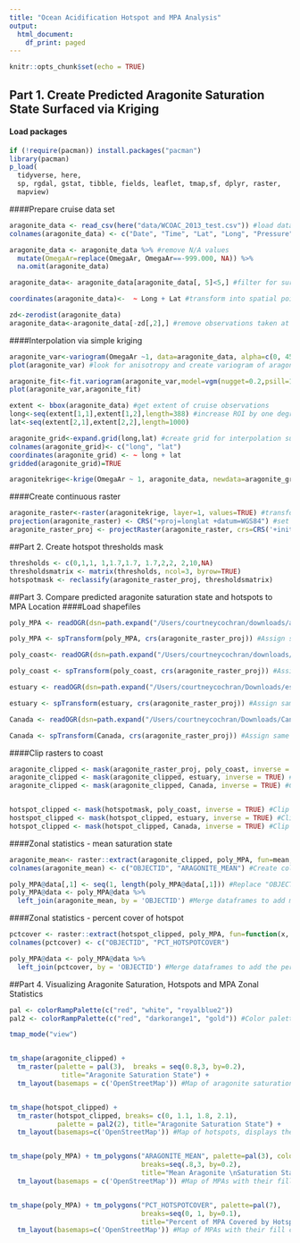 ```yaml
---
title: "Ocean Acidification Hotspot and MPA Analysis"
output:
  html_document:
    df_print: paged
---
```


```r
knitr::opts_chunk$set(echo = TRUE)
```

## Part 1. Create Predicted Aragonite Saturation State Surfaced via Kriging
#### Load packages
```r

if (!require(pacman)) install.packages("pacman")
library(pacman)
p_load(
  tidyverse, here, 
  sp, rgdal, gstat, tibble, fields, leaflet, tmap,sf, dplyr, raster, 
  mapview)

```

####Prepare cruise data set
```r

aragonite_data <- read_csv(here("data/WCOAC_2013_test.csv")) #load data
colnames(aragonite_data) <- c("Date", "Time", "Lat", "Long", "Pressure", "OmegaAr") #rename columns in dataframe

aragonite_data <- aragonite_data %>% #remove N/A values
  mutate(OmegaAr=replace(OmegaAr, OmegaAr==-999.000, NA)) %>%
  na.omit(aragonite_data)

aragonite_data<- aragonite_data[aragonite_data[, 5]<5,] #filter for surface observations

coordinates(aragonite_data)<-  ~ Long + Lat #transform into spatial points

zd<-zerodist(aragonite_data)
aragonite_data<-aragonite_data[-zd[,2],] #remove observations taken at same coordinate point

```

####Interpolation via simple kriging
```r

aragonite_var<-variogram(OmegaAr ~1, data=aragonite_data, alpha=c(0, 45, 90, 135))
plot(aragonite_var) #look for anisotropy and create variogram of aragonite values

aragonite_fit<-fit.variogram(aragonite_var,model=vgm(nugget=0.2,psill=1,range=2,model="Exp", anis=c(0, 0.3))) #fit a model to the values based on estimated nugget, sill, and range, and anisotropy
plot(aragonite_var,aragonite_fit)

extent <- bbox(aragonite_data) #get extent of cruise observations 
long<-seq(extent[1,1],extent[1,2],length=388) #increase ROI by one degree in each direction
lat<-seq(extent[2,1],extent[2,2],length=1000)

aragonite_grid<-expand.grid(long,lat) #create grid for interpolation surface
colnames(aragonite_grid)<- c("long", "lat")
coordinates(aragonite_grid) <- ~ long + lat
gridded(aragonite_grid)=TRUE

aragonitekrige<-krige(OmegaAr ~ 1, aragonite_data, newdata=aragonite_grid, model=aragonite_fit) #run kriging on interpolation grid, based on best fit model

```

####Create continuous raster
```r

aragonite_raster<-raster(aragonitekrige, layer=1, values=TRUE) #transform krige object to raster
projection(aragonite_raster) <- CRS("+proj=longlat +datum=WGS84") #set CRS 
aragonite_raster_proj <- projectRaster(aragonite_raster, crs=CRS('+init=EPSG:6414'),method="ngb") #re-project to California Teale Albers Equal Area

```

##Part 2. Create hotspot thresholds mask 
```r

thresholds <- c(0,1,1, 1,1.7,1.7, 1.7,2,2, 2,10,NA)
thresholdsmatrix <- matrix(thresholds, ncol=3, byrow=TRUE)
hotspotmask <- reclassify(aragonite_raster_proj, thresholdsmatrix)

```

##Part 3. Compare predicted aragonite saturation state and hotspots to MPA Location
####Load shapefiles
```r

poly_MPA <- readOGR(dsn=path.expand("/Users/courtneycochran/downloads/all_mpas_update"), layer="all_mpas_update") #Load MPA shapefile using pathway on personal computer

poly_MPA <- spTransform(poly_MPA, crs(aragonite_raster_proj)) #Assign same CRS as aragonite layer

poly_coast<- readOGR(dsn=path.expand("/Users/courtneycochran/downloads/Export_Output_2"), layer="Export_Output_2") #Load coast shapefile using pathway on personal computer

poly_coast <- spTransform(poly_coast, crs(aragonite_raster_proj)) #Assign same CRS as aragonite layer

estuary <- readOGR(dsn=path.expand("/Users/courtneycochran/Downloads/estuaries"), layer="estuaries") #Load estuary shapefile using pathway on personal computer

estuary <- spTransform(estuary, crs(aragonite_raster_proj)) #Assign same CRS as aragonite layer

Canada <- readOGR(dsn=path.expand("/Users/courtneycochran/Downloads/Canada"), layer="Canada") #Load Canada shapefile using pathway on personal computer 

Canada <- spTransform(Canada, crs(aragonite_raster_proj)) #Assign same CRS as aragonite layer 
```

####Clip rasters to coast
```r

aragonite_clipped <- mask(aragonite_raster_proj, poly_coast, inverse = TRUE) #Clip continuous raster
aragonite_clipped <- mask(aragonite_clipped, estuary, inverse = TRUE) #Clip raster layer to exclude estuaries
aragonite_clipped <- mask(aragonite_clipped, Canada, inverse = TRUE) #Clip raster layer to Canada layer


hotspot_clipped <- mask(hotspotmask, poly_coast, inverse = TRUE) #Clip hotspot mask to the coast
hostspot_clipped <- mask(hotspot_clipped, estuary, inverse = TRUE) #Clip hotspot layer to exclude estuaries
hotspot_clipped <- mask(hotspot_clipped, Canada, inverse = TRUE) #Clip hotspot layer to Canada layer

```

####Zonal statistics - mean saturation state
```r

aragonite_mean<- raster::extract(aragonite_clipped, poly_MPA, fun=mean, na.rm=TRUE, df=TRUE) #Calculate mean aragonite saturation state of each MPA from continuous aragonite layer and export as dataframe
colnames(aragonite_mean) <- c("OBJECTID", "ARAGONITE_MEAN") #Create column names for new dataframe

poly_MPA@data[,1] <- seq(1, length(poly_MPA@data[,1])) #Replace "OBJECTID" with sequenced list to remove duplicates and change from factor to integer form
poly_MPA@data <- poly_MPA@data %>% 
  left_join(aragonite_mean, by = 'OBJECTID') #Merge dataframes to add mean aragonite saturation state to poly_MPA dataframe

```

####Zonal statistics - percent cover of hotspot
```r

pctcover <- raster::extract(hotspot_clipped, poly_MPA, fun=function(x, ...) length(na.omit(x))/length(x), df=TRUE) #Calculate percentage of total MPA area covered by threshold of concern
colnames(pctcover) <- c("OBJECTID", "PCT_HOTSPOTCOVER")

poly_MPA@data <- poly_MPA@data %>% 
  left_join(pctcover, by = 'OBJECTID') #Merge dataframes to add the percentage of MPA covered by a hotspot to MPA dataframe

```

##Part 4. Visualizing Aragonite Saturation, Hotspots and MPA Zonal Statistics
```r
pal <- colorRampPalette(c("red", "white", "royalblue2")) 
pal2 <- colorRampPalette(c("red", "darkorange1", "gold")) #Color palettes used for maps

tmap_mode("view")


tm_shape(aragonite_clipped) +
  tm_raster(palette = pal(3),  breaks = seq(0.8,3, by=0.2),
             title="Aragonite Saturation State") + 
  tm_layout(basemaps = c('OpenStreetMap')) #Map of aragonite saturation state layer, showing range of values from 0.8 to 3 by 0.2 increments 


tm_shape(hotspot_clipped) +
  tm_raster(hotspot_clipped, breaks= c(0, 1.1, 1.8, 2.1),
            palette = pal2(2), title="Aragonite Saturation State") +
  tm_layout(basemaps=c('OpenStreetMap')) #Map of hotspots, displays the three thresholds displayed by our group of less than 2, less than 1.7 and less than 1 


tm_shape(poly_MPA) + tm_polygons("ARAGONITE_MEAN", palette=pal(3), colorNA=NULL,
                                 breaks=seq(.8,3, by=0.2),
                                 title="Mean Aragonite \nSaturation State") +
  tm_layout(basemaps = c('OpenStreetMap')) #Map of MPAs with their fill corresponding to the mean aragonite saturation state within their boundaries


tm_shape(poly_MPA) + tm_polygons("PCT_HOTSPOTCOVER", palette=pal(7),
                                 breaks=seq(0, 1, by=0.1),
                                 title="Percent of MPA Covered by Hotspot") +
  tm_layout(basemaps=c('OpenStreetMap')) #Map of MPAs with their fill corresponding to the percent of the MPA covered by a hotspot


```


